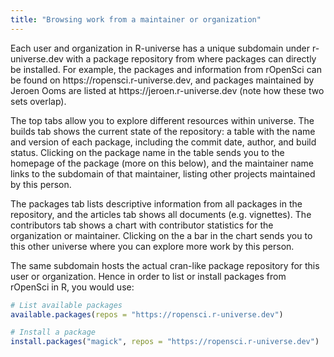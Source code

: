 ```yaml
---
title: "Browsing work from a maintainer or organization"
---
```


Each user and organization in R-universe has a unique subdomain under r-universe.dev with a package repository from where packages can directly be installed. 
For example, the packages and information from rOpenSci can be found on https://ropensci.r-universe.dev, and packages maintained by Jeroen Ooms are listed at https://jeroen.r-universe.dev (note how these two sets overlap).

The top tabs allow you to explore different resources within universe. 
The builds tab shows the current state of the repository: a table with the name and version of each package, including the commit date, author, and build status. 
Clicking on the package name in the table sends you to the homepage of the package (more on this below), and the maintainer name links to the subdomain of that maintainer, listing other projects maintained by this person.

The packages tab lists descriptive information from all packages in the repository, and the articles tab shows all documents (e.g. vignettes). 
The contributors tab shows a chart with contributor statistics for the organization or maintainer.
Clicking on the a bar in the chart sends you to this other universe where you can explore more work by this person.

The same subdomain hosts the actual cran-like package repository for this user or organization. Hence in order to list or install packages from rOpenSci in R, you would use:

```r
# List available packages
available.packages(repos = "https://ropensci.r-universe.dev")

# Install a package
install.packages("magick", repos = "https://ropensci.r-universe.dev")
```
